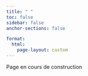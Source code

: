 ```yaml
---
title: " "
toc: false
sidebar: false
anchor-sections: false

format: 
  html:
    page-layout: custom
---
```


Page en cours de construction
